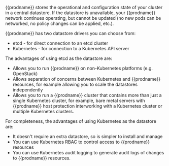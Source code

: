 {{prodname}} stores the operational and configuration state of your cluster in a central datastore. If the datastore is unavailable, your {{prodname}} network continues operating, but cannot be updated (no new pods can be networked, no policy changes can be applied, etc.).

{{prodname}} has two datastore drivers you can choose from:

- etcd - for direct connection to an etcd cluster
- Kubernetes - for connection to a Kubernetes API server

The advantages of using etcd as the datastore are:

- Allows you to run {{prodname}} on non-Kubernetes platforms (e.g. OpenStack)
- Allows separation of concerns between Kubernetes and {{prodname}} resources, for example allowing you to scale the datastores independently
- Allows you to run a {{prodname}} cluster that contains more than just a single Kubernetes cluster, for example, bare metal servers with {{prodname}} host protection interworking with a Kubernetes cluster or multiple Kubernetes clusters.

For completeness, the advantages of using Kubernetes as the datastore are:

- It doesn't require an extra datastore, so is simpler to install and manage
- You can use Kubernetes RBAC to control access to {{prodname}} resources
- You can use Kubernetes audit logging to generate audit logs of changes to {{prodname}} resources.
